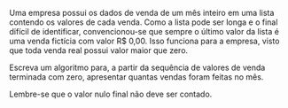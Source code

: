 <!-- Contagem do número de vendas (com sentinela) -->
::: {#exr-0028}
Uma empresa possui os dados de venda de um mês inteiro em uma lista contendo os valores de cada venda. Como a lista pode ser longa e o final difícil de identificar, convencionou-se que sempre o último valor da lista é uma venda fictícia com valor R$\ 0,00. Isso funciona para a empresa, visto que toda venda real possui valor maior que zero.

Escreva um algoritmo para, a partir da sequência de valores de venda terminada com zero, apresentar quantas vendas foram feitas no mês.

Lembre-se que o valor nulo final não deve ser contado.
:::